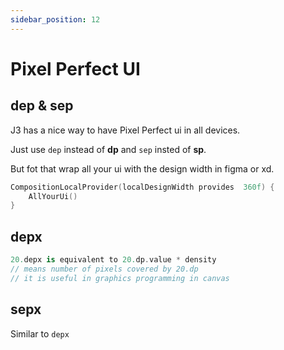 ```yaml
---
sidebar_position: 12
---
```


# Pixel Perfect UI

## dep & sep

J3 has a nice way to have Pixel Perfect ui in all devices.

Just use `dep` instead of **dp** and `sep` insted of **sp**.

But fot that wrap all your ui with the design width in figma or xd.

```kt
CompositionLocalProvider(localDesignWidth provides  360f) {
    AllYourUi()
}
```

## depx

```kt
20.depx is equivalent to 20.dp.value * density
// means number of pixels covered by 20.dp
// it is useful in graphics programming in canvas
```

## sepx

Similar to `depx`